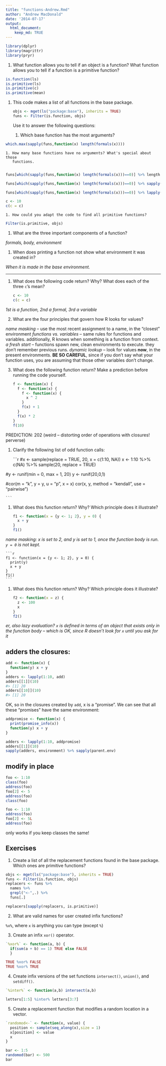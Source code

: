 ```yaml
---
title: "functions-Andrew.Rmd"
author: "Andrew MacDonald"
date: '2014-07-17'
output:
  html_document:
    keep_md: TRUE
---
```


```r
library(dplyr)
library(magrittr)
library(pryr)
```


1.  What function allows you to tell if an object is a function? What function
    allows you to tell if a function is a primitive function?


```r
is.function(ls)
is.primitive(ls)
is.primitive(c)
is.primitive(mean)
```


1.  This code makes a list of all functions in the base package. 
    
    ```r
    objs <- mget(ls("package:base"), inherits = TRUE)
    funs <- Filter(is.function, objs)
    ```

    Use it to answer the following questions:

    1. Which base function has the most arguments?

```r
which.max(sapply(funs,function(x) length(formals(x))))
```

    
    1. How many base functions have no arguments? What's special about those
       functions.
       
```r
funs[which(sapply(funs,function(x) length(formals(x)))==0)] %>% length

funs[which(sapply(funs,function(x) length(formals(x)))==0)] %>% sapply(is.primitive) %>% sum

funs[which(sapply(funs,function(x) length(formals(x)))==0)] %>% lapply(formals)

c <- 10
c(c = c)

```       
       
    1. How could you adapt the code to find all primitive functions?
```r
Filter(is.primitive, objs)
```


1. What are the three important components of a function?

*formals, body, environment*

1. When does printing a function not show what environment it was created in?

*When it is made in the base environment.*

***

1. What does the following code return? Why? What does each of the three `c`'s mean?

    ```r
    c <- 10
    c(c = c)
    ```

*1st is a function, 2nd a formal, 3rd a variable*

2. What are the four principles that govern how R looks for values?

*name masking* -- use the most recent assignment to a name, in the "closest" environment
*functions vs. variables* -- same rules for functions and variables. additionally, R knows when something is a function from context.
*a fresh start* -- functions spawn new, clean environments to execute.  they don't remember previous runs.
*dynamic lookup* -- look for values **now**, in the present environments. **BE SO CAREFUL**, since if you don't say what your function uses, you are assuming that those other variables don't change.

3. What does the following function return? Make a prediction before 
   running the code yourself.

    ```r
    f <- function(x) {
      f <- function(x) {
        f <- function(x) {
          x ^ 2
        }
        f(x) + 1
      }
      f(x) * 2
    }
    f(10)
    ```

PREDICTION: 202
(weird -- distorting order of operations with closures! perverse)

1.  Clarify the following list of odd function calls:

    ```r
#x <- sample(replace = TRUE, 20, x = c(1:10, NA))
x  <- 1:10 %>%
  c(NA) %>%
  sample(20, replace = TRUE)

#y <- runif(min = 0, max = 1, 20)
y <- runif(20,0,1)

#cor(m = "k", y = y, u = "p", x = x)
cor(x, y, method = "kendall", use = "pairwise")

    ```


1.  What does this function return? Why? Which principle does it illustrate?
  
    ```r
    f1 <- function(x = {y <- 1; 2}, y = 0) {
      x + y
    }
    f1()
    ```

*name masking: x is set to 2, and y is set to 1, once the function body is run.  `y = 0` is not kept.*
  
    ```r
    f1 <- function(x = {y <- 1; 2}, y = 0) {
      print(y)
      x + y
    }
    f1()
    ```

1.  What does this function return? Why? Which principle does it illustrate?

    ```r
    f2 <- function(x = z) {
      z <- 100
      x
    }
    f2()
    ```

*er, also lazy evaluation? `x` is defined in terms of an object that exists only in the function body -- which is OK, since R doesn't look for `x` until you ask for it*


## adders the closures:

```r
add <- function(x) {
  function(y) x + y
}
adders <- lapply(1:10, add)
adders[[1]](10)
#> [1] 20
adders[[10]](10)
#> [1] 20
```

OK, so in the closures created by `add`, x is a "promise".  We can see that all these "promises" have the same environment:

```r
addpromise <- function(x) {
  print(promise_info(x))
  function(y) x + y
}

adders <- lapply(1:10, addpromise)
adders[[1]](10)
sapply(adders, environment) %>% sapply(parent.env)
```

## modify in place

```r
foo <- 1:10
class(foo)
address(foo)
foo[2] <- 5
address(foo)
class(foo)

foo <- 1:10
address(foo)
foo[2] <- 5L
address(foo)


```

only works if you keep classes the same!

## Exercises

1. Create a list of all the replacement functions found in the base package. 
   Which ones are primitive functions?
   
```r
objs <- mget(ls("package:base"), inherits = TRUE)
funs <- Filter(is.function, objs)
replacers <- funs %>% 
  names %>% 
  grepl("<-",.) %>% 
  funs[.] 

replacers[sapply(replacers, is.primitive)]
```

2. What are valid names for user created infix functions?

`%x%`, where ` x` is anything you can type (except `%`)

3. Create an infix `xor()` operator.

```r
`%xor%` <- function(a, b) {
  if(sum(a + b) == 1) TRUE else FALSE
  }

TRUE %xor% FALSE
TRUE %xor% TRUE

```

4. Create infix versions of the set functions `intersect()`, `union()`, and 
   `setdiff()`.

```r
`%inter%` <- function(a,b) intersect(a,b)

letters[1:5] %inter% letters[3:7]
```

5. Create a replacement function that modifies a random location in a vector.

```r
`randomod<-` <- function(x, value) {
  position <- sample(seq_along(x),size = 1)
  x[position] <- value
  x
}

bar <- 1:5 
randomod(bar) <- 500
bar
```

